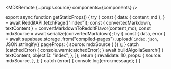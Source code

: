 
<MDXRemote {...props.source} components={components} />

export async function getStaticProps() {
  try {
    const {
      data: { content_md },
    } = await RedditAPI.fetchPage(["index"]);
    const { convertedMarkdown, textContent } =
      convertMarkdownToRedditFlavor(content_md);
    const mdxSource = await serialize(convertedMarkdown);
    try {
      const { data, error } = await supabase.storage
        .from("compiled-pages")
        .upload(
          `index.json`,
          JSON.stringify({ pageProps: { source: mdxSource } })
        );
    } catch (catchedError) {
      console.warn(catchedError);
    }
    await buildAlgoliaSearch([
      {
        textContent,
        objectID: "index",
      },
    ]);
    return {
      revalidate: 10,
      props: {
        source: mdxSource,
      },
    };
  } catch (error) {
    console.log(error.message);
  }
}
